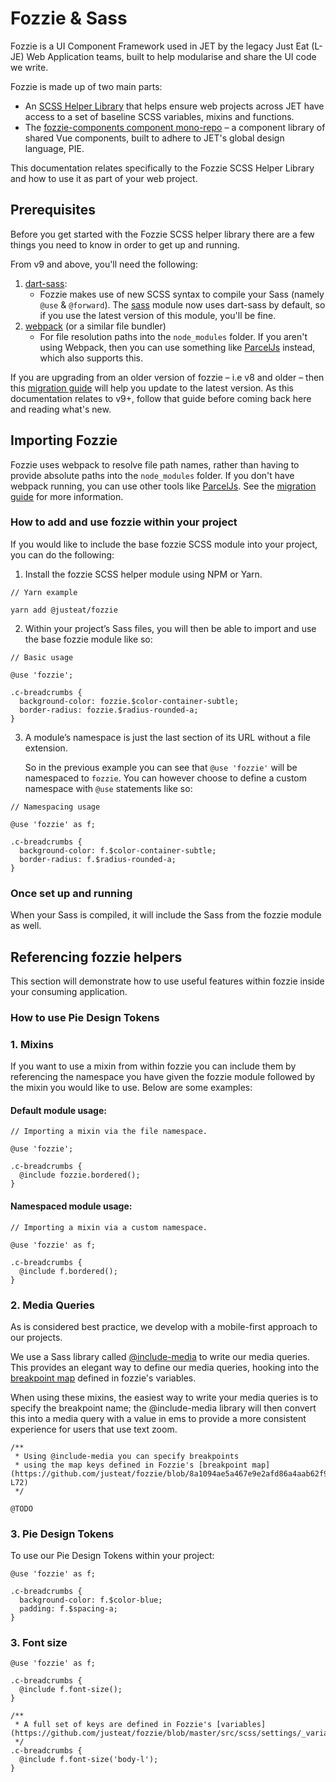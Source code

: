 <Meta title="Documentation/Guides/Fozzie/Fozzie and Sass"/>

# Fozzie & Sass

Fozzie is a UI Component Framework used in JET by the legacy Just Eat (L-JE) Web Application teams, built to help modularise and share the UI code we write.

Fozzie is made up of two main parts:

- An [SCSS Helper Library](https://github.com/justeat/fozzie) that helps ensure web projects across JET have access to a set of baseline SCSS variables, mixins and functions.
- The [fozzie-components component mono-repo](https://github.com/justeat/fozzie-components) – a component library of shared Vue components, built to adhere to JET's global design language, PIE.

This documentation relates specifically to the Fozzie SCSS Helper Library and how to use it as part of your web project.

<a name="scheme"></a><h2>Prerequisites</h2>

Before you get started with the Fozzie SCSS helper library there are a few things you need to know in order to get up and running.

From v9 and above, you'll need the following:

1. [dart-sass](https://sass-lang.com/dart-sass):
    - Fozzie makes use of new SCSS syntax to compile your Sass (namely `@use` & `@forward`). The [sass](https://www.npmjs.com/package/sass) module now uses dart-sass by default, so if you use the latest version of this module, you'll be fine.
2. [webpack](https://webpack.js.org/) (or a similar file bundler)
    - For file resolution paths into the `node_modules` folder. If you aren't using Webpack, then you can use something like [ParcelJs](https://parceljs.org/) instead, which also supports this.

If you are upgrading from an older version of fozzie – i.e v8 and older – then this [migration guide](?path=/story/documentation-guides-fozzie-fozzie-migration-guide--page) will help you update to the latest version. As this documentation relates to v9+, follow that guide before coming back here and reading what's new.

<a name="scheme"></a><h2>Importing Fozzie</h2>

Fozzie uses webpack to resolve file path names, rather than having to provide absolute paths into the `node_modules` folder. If you don't have webpack running, you can use other tools like [ParcelJs](https://parceljs.org/). See the [migration guide](?path=/story/documentation-guides-fozzie-fozzie-migration-guide--page) for more information.

### How to add and use fozzie within your project

If you would like to include the base fozzie SCSS module into your project, you can do the following:

1. Install the fozzie SCSS helper module using NPM or Yarn.

```
// Yarn example

yarn add @justeat/fozzie
```

2. Within your project’s Sass files, you will then be able to import and use the base fozzie module like so:

```
// Basic usage

@use 'fozzie';

.c-breadcrumbs {
  background-color: fozzie.$color-container-subtle;
  border-radius: fozzie.$radius-rounded-a;
}
```

3. A module’s namespace is just the last section of its URL without a file extension.

   So in the previous example you can see that `@use 'fozzie'` will be namespaced to `fozzie`. You can however choose to define a custom namespace with `@use` statements like so:

```
// Namespacing usage

@use 'fozzie' as f;

.c-breadcrumbs {
  background-color: f.$color-container-subtle;
  border-radius: f.$radius-rounded-a;
}
```

### Once set up and running

When your Sass is compiled, it will include the Sass from the fozzie module as well.

<a name="scheme"></a><h2>Referencing fozzie helpers</h2>

This section will demonstrate how to use useful features within fozzie inside your consuming application.

### How to use Pie Design Tokens

### 1. Mixins

If you want to use a mixin from within fozzie you can include them by referencing the namespace you have given the fozzie module followed by the mixin you would like to use. Below are some examples:

#### Default module usage:

```
// Importing a mixin via the file namespace.

@use 'fozzie';

.c-breadcrumbs {
  @include fozzie.bordered();
}
```

#### Namespaced module usage:

```
// Importing a mixin via a custom namespace.

@use 'fozzie' as f;

.c-breadcrumbs {
  @include f.bordered();
}
```

### 2. Media Queries

As is considered best practice, we develop with a mobile-first approach to our projects.

We use a Sass library called [@include-media](https://github.com/eduardoboucas/include-media) to write our media queries. This provides an elegant way to define our media queries, hooking into the [breakpoint map](https://github.com/justeat/fozzie/blob/8a1094ae5a467e9e2afd86a4aab62f9ea65b1bee/src/scss/settings/_variables.scss#L65-L72) defined in fozzie's variables.

When using these mixins, the easiest way to write your media queries is to specify the breakpoint name; the @include-media library will then convert this into a media query with a value in ems to provide a more consistent experience for users that use text zoom.

```
/**
 * Using @include-media you can specify breakpoints
 * using the map keys defined in Fozzie's [breakpoint map](https://github.com/justeat/fozzie/blob/8a1094ae5a467e9e2afd86a4aab62f9ea65b1bee/src/scss/settings/_variables.scss#L65-L72)
 */

@TODO
```

### 3. Pie Design Tokens

To use our Pie Design Tokens within your project:

```
@use 'fozzie' as f;

.c-breadcrumbs {
  background-color: f.$color-blue;
  padding: f.$spacing-a;
}
```

### 3. Font size

```
@use 'fozzie' as f;

.c-breadcrumbs {
  @include f.font-size();
}

/**
 * A full set of keys are defined in Fozzie's [variables](https://github.com/justeat/fozzie/blob/master/src/scss/settings/_variables.scss#L16)
 */
.c-breadcrumbs {
  @include f.font-size('body-l');
}
```

